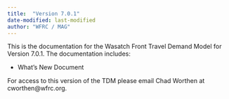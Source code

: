 ```yaml
---
title:  "Version 7.0.1"
date-modified: last-modified
author: "WFRC / MAG"
---
```


This is the documentation for the Wasatch Front Travel Demand Model for Version 7.0.1. The documentation includes:

 - What's New Document

For access to this version of the TDM please email Chad Worthen at cworthen@wfrc.org.
